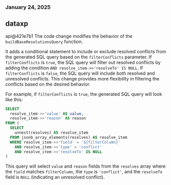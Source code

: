 ### January 24, 2025
## dataxp

api@421e7b1
The code change modifies the behavior of the `buildBaseResolutionsQuery` function.

It adds a conditional statement to include or exclude resolved conflicts from the generated SQL query based on the `filterConflicts` parameter. If `filterConflicts` is `true`, the SQL query will filter out resolved conflicts by adding the condition `AND resolve_item->>'resolveTo' IS NULL`. If `filterConflicts` is `false`, the SQL query will include both resolved and unresolved conflicts. This change provides more flexibility in filtering the conflicts based on the desired behavior.

For example, if `filterConflicts` is `true`, the generated SQL query will look like this:

```sql
SELECT
  resolve_item->>'value' AS value,
  resolve_item->>'reason' AS reason
FROM (
  SELECT
    unnest(resolves) AS resolve_item
  FROM jsonb_array_elements(resolves) AS resolve_item
  WHERE resolve_item->>'field' = '${filterColumn}'
    AND resolve_item->>'type' = 'conflict'
    AND resolve_item->>'resolveTo' IS NULL
)
```

This query will select `value` and `reason` fields from the `resolves` array where the `field` matches `filterColumn`, the `type` is `'conflict'`, and the `resolveTo` field is `NULL` (indicating an unresolved conflict).